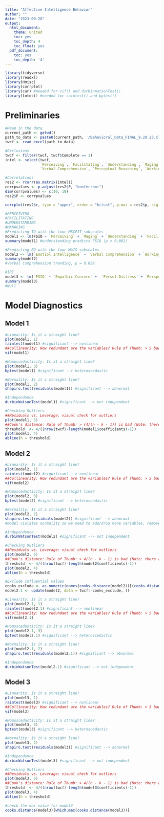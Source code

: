 ```yaml
---
title: "Affective Intelligence Behavior"
author: ""
date: "2023-09-28"
output:
  html_document:
    theme: united
    toc: yes
    toc_depth: 4
    toc_float: yes
  pdf_document:
    toc: yes
    toc_depth: '4'
---
```


```r
library(tidyverse)
library(readxl)
library(Hmisc)
library(corrplot)
library(car) #needed for vif() and durbinWatsonTest()
library(lmtest) #needed for raintest() and bptest() 
```

# Preliminaries
```r
#Read in the data
current_path <- getwd()
path_to_data <- paste0(current_path, '/Behavioral_Data_FINAL_9.28.23.xlsx')
twcf <- read_excel(path_to_data)

#Exclusions
twcf <- filter(twcf, twcf$Complete == 1)
intel <- select(twcf, 
                `Perceiving`, `Facilitating`, `Understanding`, `Maging`, `Emotiol Intelligence`,
                `Verbal Comprehension`, `Perceptual Reasoning`, `Working Memory`, `Processing Speed`, `FSIQ`)

#Correlations
res2 <- rcorr(as.matrix(intel))
corrpvalues <- p.adjust(res2$P, "bonferroni")
dim(corrpvalues) <- c(10, 10)
res2$P <- corrpvalues

corrplot(res2$r, type = "upper", order = "hclust", p.mat = res2$p, sig.level = 0.01, insig = "blank", tl.cex = 0.7)

#PERCEIVING
#FACILITATING
#UNDERSTANDING
#MANAGING
#Predicting IQ with the four MSCEIT subscales
model1 <- lm(FSIQ ~ `Perceiving` + `Maging` + `Understanding` + `Facilitating`, data = twcf)
summary(model1) #understanding predicts FSIQ (p < 0.001)

#Predicting EQ with the four WAIS subscales
model2 <- lm(`Emotiol Intelligence` ~ `Verbal Comprehension` + `Working Memory` + `Perceptual Reasoning` + `Processing Speed`, data = twcf)
summary(model2)
#Verbal Comprehension trending, p = 0.058

#IRI
model3 <- lm(`FSIQ` ~ `Empathic Concern` +	`Persol Distress` +	`Perspective Taking` + 	`Fantasizing`, data = twcf)
summary(model3)
#Null
```

# Model Diagnostics
## Model 1
```r
#Linearity: Is it a straight line?
plot(model1, 1)
raintest(model1) #significant --> nonlinear 
##Collinearity: How redundant are the variables? Rule of Thumb: > 5 bad :(
vif(model1)

#Homoscedasticity: Is it a straight line?
plot(model1, 3)
bptest(model1) #significant --> heteroscedastic

#Normality: Is it a straight line?
plot(model1, 2)
shapiro.test(residuals(model1)) #significant --> abnormal

#Independence
durbinWatsonTest(model1) #significant --> not independent

#Checking Outliers
##Residuals vs. Leverage: visual check for outliers
plot(model1, 5)
##Cook's distance: Rule of Thumb: > (4/(n - k - 1)) is bad (Note: there are other criteria people follow, this is more conservative)
threshold  <- 4/((nrow(twcf)-length(model1$coefficients)-1))
plot(model1, 4)
abline(h = threshold)
```

## Model 2
```r
#Linearity: Is it a straight line?
plot(model2, 1)
raintest(model2) #significant --> nonlinear 
##Collinearity: How redundant are the variables? Rule of Thumb: > 5 bad :(
vif(model2)

#Homoscedasticity: Is it a straight line?
plot(model2, 3)
bptest(model2) #significant --> heteroscedastic

#Normality: Is it a straight line?
plot(model2, 2)
shapiro.test(residuals(model2)) #significant --> abnormal
#model violates normality so we need to add/drop more variables, remove outlier(s), 

#Independence
durbinWatsonTest(model2) #significant --> not independent

#Checking Outliers
##Residuals vs. Leverage: visual check for outliers
plot(model2, 5)
##Cook's distance: Rule of Thumb: > 4/(n - k - 1) is bad (Note: there are other criteria people follow)
threshold  <- 4/((nrow(twcf)-length(model2$coefficients)-1))
plot(model2, 4)
abline(h = threshold)
```

```r
#Exclude influential values
cooks_exclude <- as.numeric(names(cooks.distance(model2))[(cooks.distance(model2) > 4/((nrow(twcf)-length(model2$coefficients)-1)))])
model2.1 <- update(model2, data = twcf[-cooks_exclude, ])

#Linearity: Is it a straight line?
plot(model2.1, 1)
raintest(model2.1) #significant --> nonlinear 
##Collinearity: How redundant are the variables? Rule of Thumb: > 5 bad :(
vif(model2.1)

#Homoscedasticity: Is it a straight line?
plot(model2.1, 3)
bptest(model2.1) #significant --> heteroscedastic

#Normality: Is it a straight line?
plot(model2.1, 2)
shapiro.test(residuals(model2.1)) #significant --> abnormal

#Independence
durbinWatsonTest(model2.1) #significant --> not independent
```

## Model 3
```r
#Linearity: Is it a straight line?
plot(model3, 1)
raintest(model3) #significant --> nonlinear 
##Collinearity: How redundant are the variables? Rule of Thumb: > 5 bad :(
vif(model3)

#Homoscedasticity: Is it a straight line?
plot(model3, 3)
bptest(model3) #significant --> heteroscedastic

#Normality: Is it a straight line?
plot(model3, 2)
shapiro.test(residuals(model3)) #significant --> abnormal

#Independence
durbinWatsonTest(model3) #significant --> not independent

#Checking Outliers
##Residuals vs. Leverage: visual check for outliers
plot(model3, 5)
##Cook's distance: Rule of Thumb: > 4/(n - k - 1) is bad (Note: there are other criteria people follow)
threshold  <- 4/((nrow(twcf)-length(model3$coefficients)-1))
plot(model3, 4)
abline(h = threshold)

#check the max value for model3
cooks.distance(model3)[which.max(cooks.distance(model3))]
```
